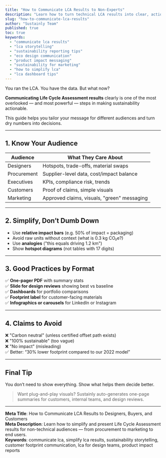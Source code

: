 ```yaml
---
title: "How to Communicate LCA Results to Non-Experts"
description: "Learn how to turn technical LCA results into clear, actionable stories for designers, customers, procurement teams, and stakeholders."
slug: "how-to-communicate-lca-results"
author: "Sustainly Team"
published: true
toc: true
keywords:
  - "communicate lca results"
  - "lca storytelling"
  - "sustainability reporting tips"
  - "eco design communication"
  - "product impact messaging"
  - "sustainability for marketing"
  - "how to simplify lca"
  - "lca dashboard tips"
---
```


You ran the LCA. You have the data. But what now?

**Communicating Life Cycle Assessment results** clearly is one of the most overlooked — and most powerful — steps in making sustainability actionable.

This guide helps you tailor your message for different audiences and turn dry numbers into decisions.

---

## 1. Know Your Audience

| Audience | What They Care About |
|----------|----------------------|
| Designers | Hotspots, trade-offs, material swaps |
| Procurement | Supplier-level data, cost/impact balance |
| Executives | KPIs, compliance risk, trends |
| Customers | Proof of claims, simple visuals |
| Marketing | Approved claims, visuals, "green" messaging |

---

## 2. Simplify, Don’t Dumb Down

- Use **relative impact bars** (e.g. 50% of impact = packaging)  
- Avoid raw units without context (what is 0.3 kg CO₂e?)  
- Use **analogies** ("this equals driving 1.2 km")  
- Show **hotspot diagrams** (not tables with 17 digits)

---

## 3. Good Practices by Format

✅ **One-pager PDF** with summary stats  
✅ **Slide for design reviews** showing best vs baseline  
✅ **Dashboards** for portfolio comparisons  
✅ **Footprint label** for customer-facing materials  
✅ **Infographics or carousels** for LinkedIn or Instagram

---

## 4. Claims to Avoid

❌ "Carbon neutral" (unless certified offset path exists)  
❌ "100% sustainable" (too vague)  
❌ "No impact" (misleading)  
✅ Better: “30% lower footprint compared to our 2022 model”

---

## Final Tip

You don’t need to show everything. Show what helps them decide better.

> Want plug-and-play visuals? Sustainly auto-generates one-page summaries for customers, internal teams, and design reviews.

---

**Meta Title**: How to Communicate LCA Results to Designers, Buyers, and Customers  
**Meta Description**: Learn how to simplify and present Life Cycle Assessment results for non-technical audiences — from procurement to marketing to end users.  
**Keywords**: communicate lca, simplify lca results, sustainability storytelling, customer footprint communication, lca for design teams, product impact reports

